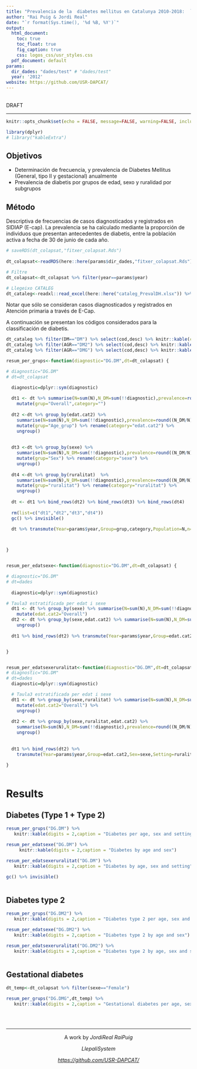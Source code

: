 ```yaml
---
title: "Prevalencia de la  diabetes mellitus en Catalunya 2010-2018:  `r params$year`"
author: "Rai Puig & Jordi Real"
date: "`r format(Sys.time(), '%d %B, %Y')`"
output:
  html_document: 
    toc: true
    toc_float: true
    fig_caption: true
    css: logos_css/usr_styles.css
  pdf_document: default
params:
  dir_dades: "dades/test" # "dades/test"
  year: '2012'
website: https://github.com/USR-DAPCAT/
---
```


&nbsp;
<script>
   $(document).ready(function() {
     $head = $('#header');
     $head.prepend('<img src=\"https://www.idiapjgol.org/images/logo.png\" style=\"float: right ;width: 130px;\"/>')
     $head.prepend('<img src=\"https://avatars2.githubusercontent.com/u/57066591?s=200&v=4\" style=\"margin-left:25% ;width: 80px;\"/>')
     $head.prepend('<img src=\"logos_css/logoDAP_Cat.png\" style=\"float: left:1;width: 185px;\"/>')
   });
</script>


<div class="watermark">DRAFT</div>

****

```r
knitr::opts_chunk$set(echo = FALSE, message=FALSE, warning=FALSE, include=T,size="huge")

library(dplyr)
# library("kableExtra")

```


## Objetivos

- Determinación de frecuencia, y prevalencia de Diabetes Mellitus (General, tipo II y gestacional) anualmente <br/>
- Prevalencia de diabetis por grupos de edad, sexo y ruralidad por subgrupos<br/>

## Método

Descriptiva de frecuencias de casos diagnosticados y registrados en SIDIAP (E-cap). La prevalencia se ha calculado mediante la proporción de individuos que presentan antecedentes de diabetis, entre la población activa a fecha de 30 de junio de cada año. 


```r
# saveRDS(dt_colapsat,"fitxer_colapsat.Rds")
 
dt_colapsat<-readRDS(here::here(params$dir_dades,"fitxer_colapsat.Rds"))

# Filtre 
dt_colapsat<-dt_colapsat %>% filter(year==params$year)

# Llegeixo CATALEG
dt_cataleg<-readxl::read_excel(here::here("cataleg_PrevalDH.xlsx")) %>% filter(!is.na(AGR) | !is.na(DM))

```

Notar que sólo se consideran casos diagnosticados y registrados en Atención primaria a través de E-Cap.  

A continuación se presentan los códigos considerados para la classificación de diabetis.

```r

dt_cataleg %>% filter(DM=="DM") %>% select(cod,desc) %>% knitr::kable(caption="ICD10 Diabetes")
dt_cataleg %>% filter(AGR=="DM2") %>% select(cod,desc) %>% knitr::kable(caption="ICD10 Diabetes type 2")
dt_cataleg %>% filter(AGR=="DMG") %>% select(cod,desc) %>% knitr::kable(caption="ICD10 Gestatioal diabetes")


```

```r
resum_per_grups<-function(diagnostic="DG.DM",dt=dt_colapsat) { 

# diagnostic="DG.DM"
# dt=dt_colapsat

  diagnostic=dplyr::sym(diagnostic)
  
  dt1 <- dt %>% summarise(N=sum(N),N_DM=sum(!!diagnostic),prevalence=round((N_DM/N)*100,3)) %>% 
    mutate(grup="Overall",category="")
  
  dt2 <-dt %>% group_by(edat.cat2) %>%  
    summarise(N=sum(N),N_DM=sum(!!diagnostic),prevalence=round((N_DM/N)*100,3)) %>% 
    mutate(grup="Age_grup") %>% rename(category="edat.cat2") %>% 
    ungroup()
    
  
  dt3 <-dt %>% group_by(sexe) %>% 
    summarise(N=sum(N),N_DM=sum(!!diagnostic),prevalence=round((N_DM/N)*100,3)) %>% 
    mutate(grup="Sex") %>% rename(category="sexe") %>% 
    ungroup()
  
  dt4 <-dt %>% group_by(ruralitat)  %>% 
    summarise(N=sum(N),N_DM=sum(!!diagnostic),prevalence=round((N_DM/N)*100,3)) %>% 
    mutate(grup="ruralitat") %>% rename(category="ruralitat") %>% 
    ungroup()
  
  dt <- dt1 %>% bind_rows(dt2) %>% bind_rows(dt3) %>% bind_rows(dt4)
  
  rm(list=c("dt1","dt2","dt3","dt4"))
  gc() %>% invisible()
  
  dt %>% transmute(Year=params$year,Group=grup,category,Population=N,n=N_DM,'Prevalence(%)'=prevalence) 



}


resum_per_edatsexe<-function(diagnostic="DG.DM",dt=dt_colapsat) {

# diagnostic="DG.DM"
# dt=dades
  
  diagnostic=dplyr::sym(diagnostic)

# Taula3 estratificada per edat i sexe
  dt1 <- dt %>% group_by(sexe) %>% summarise(N=sum(N),N_DM=sum(!!diagnostic),prevalence=round((N_DM/N)*100,3)) %>% 
    mutate(edat.cat2="Overall")
  dt2 <- dt %>% group_by(sexe,edat.cat2) %>% summarise(N=sum(N),N_DM=sum(!!diagnostic),prevalence=round((N_DM/N)*100,3)) %>% 
    ungroup()
 
  dt1 %>% bind_rows(dt2) %>% transmute(Year=params$year,Group=edat.cat2,Sex=sexe,Population=N,n=N_DM,'Prevalence(%)'=prevalence)


}


resum_per_edatsexeruralitat<-function(diagnostic="DG.DM",dt=dt_colapsat) {
# diagnostic="DG.DM"
# dt=dades
  diagnostic=dplyr::sym(diagnostic)

  # Taula3 estratificada per edat i sexe
  dt1 <- dt %>% group_by(sexe,ruralitat) %>% summarise(N=sum(N),N_DM=sum(!!diagnostic),prevalence=round((N_DM/N)*100,3)) %>% 
    mutate(edat.cat2="Overall") %>% 
    ungroup()
    
  dt2 <- dt %>% group_by(sexe,ruralitat,edat.cat2) %>% 
    summarise(N=sum(N),N_DM=sum(!!diagnostic),prevalence=round((N_DM/N)*100,3)) %>% 
    ungroup()
    
 
  dt1 %>% bind_rows(dt2) %>% 
    transmute(Year=params$year,Group=edat.cat2,Sex=sexe,Setting=ruralitat,Population=N,n=N_DM,'Prevalence(%)'=prevalence)

}



```

# Results 

## Diabetes (Type 1 + Type 2)


```r

resum_per_grups("DG.DM") %>% 
   knitr::kable(digits = 2,caption = "Diabetes per age, sex and setting") 

resum_per_edatsexe("DG.DM") %>%
     knitr::kable(digits = 2,caption = "Diabetes by age and sex") 

resum_per_edatsexeruralitat("DG.DM") %>%
   knitr::kable(digits = 2,caption = "Diabetes by age, sex and setting") 

gc() %>% invisible()



```

## Diabetes type 2

```r



resum_per_grups("DG.DM2") %>%
   knitr::kable(digits = 2,caption = "Diabetes type 2 per age, sex and setting") 

resum_per_edatsexe("DG.DM2") %>%
   knitr::kable(digits = 2,caption = "Diabetes type 2 by age and sex") 

resum_per_edatsexeruralitat("DG.DM2") %>% 
   knitr::kable(digits = 2,caption = "Diabetes type 2 by age, sex and setting") 



```


## Gestational diabetes

```r

dt_temp<-dt_colapsat %>% filter(sexe=="Female")

resum_per_grups("DG.DMG",dt_temp) %>%
   knitr::kable(digits = 2,caption = "Gestational diabetes per age, sex and setting")



```


&nbsp;
<hr />
<p style="text-align: center;">A work by $Jordi Real$ $Rai Puig$ </a></p>
<p style="text-align: center;">$Llepali System$ </a></p>
<p style="text-align: center;"><span style="color: #808080;"><em><https://github.com/USR-DAPCAT/></em></span></p>
